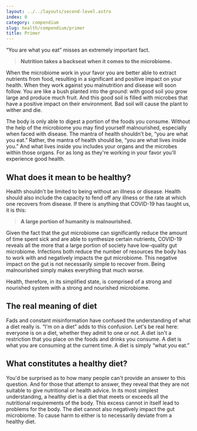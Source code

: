 ```yaml
---
layout: ../../layouts/second-level.astro
index: 0
category: compendium
slug: health/compendium/primer
title: Primer
---
```


&ldquo;You are what you eat&rdquo; misses an extremely important fact.

> **Nutrition takes a backseat when it comes to the microbiome.**

When the microbiome work in your favor you are better able to extract nutrients from food, resulting in a significant and positive impact on your health.
When they work against you malnutrition and disease will soon follow.
You are like a bush planted into the ground: with good soil you grow large and produce much fruit.
And this good soil is filled with microbes that have a positive impact on their environment. 
Bad soil will cause the plant to wither and die.

The body is only able to digest a portion of the foods you consume.
Without the help of the microbiome you may find yourself malnourished, especially when faced with disease.
The mantra of health shouldn't be, &ldquo;you are what you eat.&rdquo;
Rather, the mantra of health should be, &ldquo;you are what lives inside you.&rdquo; 
And what lives inside you includes your organs and the microbes within those organs.
For as long as they're working in your favor you'll experience good health.

## What does it mean to be healthy?

Health shouldn't be limited to being without an illness or disease.
Health should also include the capacity to fend off any illness or the rate at which one recovers from disease.
If there is anything that COVID-19 has taught us, it is this:

> **A large portion of humanity is malnourished.**

Given the fact that the gut microbiome can significantly reduce the amount of time spent sick and are able to synthesize certain nutrients, COVID-19 reveals all the more that a large portion of society have low-quality gut microbiome.
Infections both reduce the number of resources the body has to work with and negatively impacts the gut microbiome.
This negative impact on the gut is not necessarily simple to recover from.
Being malnourished simply makes everything that much worse.

Health, therefore, in its simplified state, is comprised of a strong and nourished system with a strong and nourished microbiome.

## The real meaning of diet

Fads and constant misinformation have confused the understanding of what a diet really is. 
&ldquo;I'm on a diet&rdquo; adds to this confusion.
Let's be real here: everyone is on a diet, whether they admit to one or not.
A diet isn't a restriction that you place on the foods and drinks you consume.
A diet is what you are consuming at the current time.
A diet is simply &ldquo;what you eat.&rdquo;

## What constitutes a healthy diet?

You'd be surprised as to how many people can't provide an answer to this question.
And for those that attempt to answer, they reveal that they are not suitable to give nutritional or health advice.
In its most simplest understanding, a healthy diet is a diet that meets or exceeds all the nutritional requirements of the body.
This excess cannot in itself lead to problems for the body.
The diet cannot also negatively impact the gut microbiome.
To cause harm to either is to necessarily deviate from a healthy diet.
